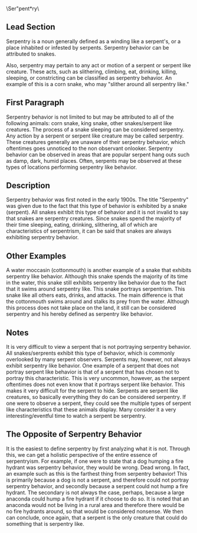 {{Refimprove|date=May 2007}}
{{Wikify|date=May 2007}}
{{OR}}
\Ser"pent*ry\

== Lead Section ==

Serpentry is a noun generally defined as a winding like a serpent's, or a place inhabited or infested by serpents.  Serpentry behavior can be attributed to snakes.  

Also, serpentry may pertain to any act or motion of a serpent or serpent like creature. These acts, such as slithering, climbing, eat, drinking, killing, sleeping, or constricting can be classified as serpentry behavior. An example of this is a corn snake, who may "slither around all serpentry like."

== First Paragraph ==

Serpentry behavior is not limited to but may be attributed to all of the following animals: corn snake, king snake, other snakes/serpent like creatures.  The process of a snake sleeping can be considered serpentry.  Any action by a serpent or serpent like creature may be called serpentry.  These creatures generally are unaware of their serpentry behavior, which oftentimes goes unnoticed to the non observant onlooker.  Serpentry behavior can be observed in areas that are popular serpent hang outs such as damp, dark, humid places.  Often, serpents may be observed at these types of locations performing serpentry like behavior.

== Description ==

Serpentry behavior was first noted in the early 1900s.  The title "Serpentry" was given due to the fact that this type of behavior is exhibited by a snake (serpent).  All snakes exhibit this type of behavior and it is not invalid to say that snakes are serpentry creatures.  Since snakes spend the majority of their time sleeping, eating, drinking, slithering, all of which are characteristics of serpentrism, it can be said that snakes are always exhibiting serpentry behavior.  

== Other Examples ==

A water moccasin (cottonmouth) is another example of a snake that exhibits serpentry like behavior.  Although this snake spends the majority of its time in the water, this snake still exhibits serpentry like behavior due to the fact that it swims around serpentry like.  This snake portrays serpentrism.  This snake like all others eats, drinks, and attacks.  The main difference is that the cottonmouth swims around and stalks its prey from the water.  Although this process does not take place on the land, it still can be considered serpentry and his hereby defined as serpentry like behavior. 

== Notes ==

It is very difficult to view a serpent that is not portraying serpentry behavior.  All snakes/serprents exhibit this type of behavior, which is commonly overlooked by many serpent observers.  Serpents may, however, not always exhibit serpentry like behavior.   One example of a serpent that does not portray serpent like behavior is that of a serpent that has chosen not to portray this characteristic.  This is very uncommon, however, as the serpent oftentimes does not even know that it portrays serpent like behavior.  This makes it very difficult for the serpent to hide.  Serpents are serpent like creatures, so basically everything they do can be considered serpentry.  If one were to observe a serpent, they could see the multiple types of serpent like characteristics that these animals display.  Many consider it a very interesting/eventful time to watch a serpent be serpentry.

== The Opposite of Serpentry Behavior ==

It is the easiest to define serpentry by first analyzing what it is not. Through this, we can get a holistic perspective of the entire essence of serpentryism. For example, if one were to state that a dog humping a fire hydrant was serpentry behavior, they would be wrong. Dead wrong. In fact, an example such as this is the farthest thing from serpentry behavior! This is primarily because a dog is not a serpent, and therefore could not portray serpentry behavior, and secondly because a serpent could not hump a fire hydrant. The secondary is not always the case, perhaps, because a large anaconda could hump a fire hydrant if it choose to do so. It is noted that an anaconda would not be living in a rural area and therefore there would be no fire hydrants around, so that would be considered nonsense. We then can conclude, once again, that a serpent is the only creature that could do something that is serpentry like.